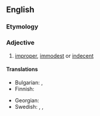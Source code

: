 ==English==

===Etymology===
{{prefix|en|in|decorous}}

===Adjective===
{{en-adj}}

# [[improper]], [[immodest]] or [[indecent]]

====Translations====
{{trans-top|improper}}
* Bulgarian: {{t+|bg|неблагоприличен}}, {{t+|bg|неподобаващ}}
* Finnish: {{t+|fi|sopimaton}}
{{trans-mid}}
* Georgian: {{t|ka|უდიერი}}
* Swedish: {{t+|sv|opassande}}, {{t+|sv|otillbörlig}}, {{t|sv|otillständig}}
{{trans-bottom}}